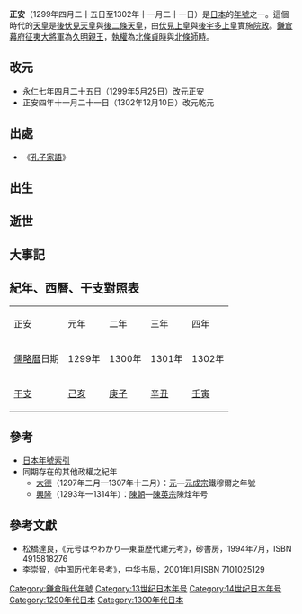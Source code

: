 {{japanese|japanese=正安|kana=しょうあん|romaji=Shōan}}
'''正安'''（1299年四月二十五日至1302年十一月二十一日）是[[日本|日本]]的[[年號|年號]]之一。這個時代的[[天皇|天皇]]是[[後伏見天皇|後伏見天皇]]與[[後二條天皇|後二條天皇]]，由[[伏見天皇|伏見上皇]]與[[後宇多天皇|後宇多上皇]]實施[[院政|院政]]。[[鎌倉幕府|鎌倉幕府]][[征夷大將軍|征夷大將軍]]為[[久明親王|久明親王]]，[[執權|執權]]為[[北條貞時|北條貞時]]與[[北條師時|北條師時]]。

== 改元 ==
*永仁七年四月二十五日（1299年5月25日）改元正安
*正安四年十一月二十一日（1302年12月10日）改元乾元

== 出處 ==
*《[[孔子家語|孔子家語]]》

== 出生 ==

== 逝世 ==

== 大事記 ==

== 紀年、西曆、干支對照表 ==
{| class="wikitable" cellspacing=0 style="text-align:center"
|- style="background-color:#CCCCCC"
|正安||元年||二年||三年||四年
|-
|[[儒略曆|儒略曆]]日期||1299年||1300年||1301年||1302年
|-
|[[干支|干支]]||[[己亥|己亥]]||[[庚子|庚子]]||[[辛丑|辛丑]]||[[壬寅|壬寅]]
|}

== 參考 ==
*[[日本年號索引|日本年號索引]]
*同期存在的其他政權之紀年
**[[大德_(元成宗)|大德]]（1297年二月—1307年十二月）：[[元朝|元]]—[[元成宗|元成宗]]鐵穆爾之年號
**[[興隆_(陳英宗)|興隆]]（1293年—1314年）：[[陳朝_(越南)|陳朝]]—[[陳英宗|陳英宗]]陳烇年号

==參考文獻==
*松橋達良，《元号はやわかり—東亜歷代建元考》，砂書房，1994年7月，ISBN 4915818276
*李崇智，《中国历代年号考》，中华书局，2001年1月ISBN 7101025129

{{年号|[[永仁_(伏見天皇)|永仁]]|[[日本年號|日本年號]]|[[乾元_(後二條天皇)|乾元]]}}
{{日本元號}}
{{DEFAULTSORT:Shouan}}

[[Category:鎌倉時代年號|Category:鎌倉時代年號]]
[[Category:13世纪日本年号|Category:13世纪日本年号]]
[[Category:14世纪日本年号|Category:14世纪日本年号]]
[[Category:1290年代日本|Category:1290年代日本]]
[[Category:1300年代日本|Category:1300年代日本]]